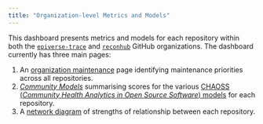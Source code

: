 ```yaml
---
title: "Organization-level Metrics and Models"
---
```


This dashboard presents metrics and models for each repository within both the
[`epiverse-trace`](https://github.com/epiverse-trace) and
[`reconhub`](https://github.com/reconhub) GitHub organizations. The dashboard
currently has three main pages:

1. An [organization maintenance](./maintenance-org.html) page identifying
   maintenance priorities across all repositories.
2. [*Community Models*](./models.html) summarising scores for the various
    [CHAOSS (*Community Health Analytics in Open Source Software*)
    models](https://chaoss.community/kb-metrics-and-metrics-models/) for each
    repository.
3. A [network diagram](./network.html) of strengths of relationship between
   each repository.
